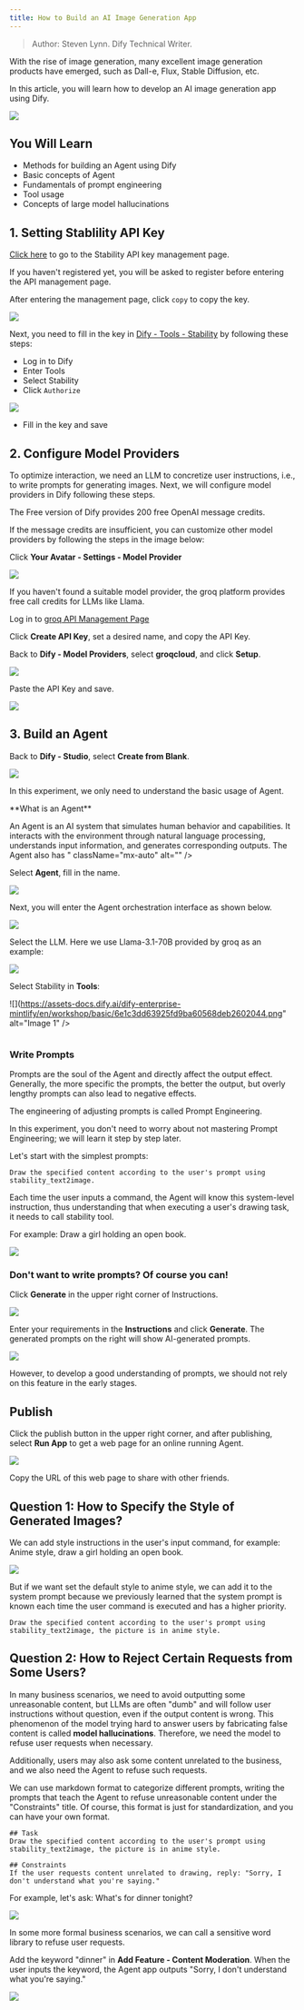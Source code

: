 ```yaml
---
title: How to Build an AI Image Generation App
---
```


> Author: Steven Lynn. Dify Technical Writer.

With the rise of image generation, many excellent image generation products have emerged, such as Dall-e, Flux, Stable Diffusion, etc.

In this article, you will learn how to develop an AI image generation app using Dify.

![](https://assets-docs.dify.ai/dify-enterprise-mintlify/en/workshop/basic/05ff829cf382e82c9ece2676032d2383.png)

## You Will Learn

* Methods for building an Agent using Dify
* Basic concepts of Agent
* Fundamentals of prompt engineering
* Tool usage
* Concepts of large model hallucinations

## 1. Setting Stablility API Key

[Click here](https://platform.stability.ai/account/keys) to go to the Stability API key management page.

If you haven't registered yet, you will be asked to register before entering the API management page.

After entering the management page, click `copy` to copy the key.

![](https://assets-docs.dify.ai/dify-enterprise-mintlify/en/workshop/basic/f73d82756bdf93c8863ac0b1f55fa5af.png)

Next, you need to fill in the key in [Dify - Tools - Stability](https://cloud.dify.ai/tools) by following these steps:

* Log in to Dify
* Enter Tools
* Select Stability
* Click `Authorize`

![](https://assets-docs.dify.ai/dify-enterprise-mintlify/en/workshop/basic/bcc961ffc8a341c8ba3137e475072f99.png)

* Fill in the key and save

## 2. Configure Model Providers

To optimize interaction, we need an LLM to concretize user instructions, i.e., to write prompts for generating images. Next, we will configure model providers in Dify following these steps.

The Free version of Dify provides 200 free OpenAI message credits.

If the message credits are insufficient, you can customize other model providers by following the steps in the image below:

Click **Your Avatar - Settings - Model Provider**

![](https://assets-docs.dify.ai/dify-enterprise-mintlify/en/workshop/basic/4b4102f9027e2bda3fc520eaa8ea2354.png)

If you haven't found a suitable model provider, the groq platform provides free call credits for LLMs like Llama.

Log in to [groq API Management Page](https://console.groq.com/keys)

Click **Create API Key**, set a desired name, and copy the API Key.

Back to **Dify - Model Providers**, select **groqcloud**, and click **Setup**.

![](https://assets-docs.dify.ai/dify-enterprise-mintlify/en/workshop/basic/0fda6e81dc23974576ddc21bda96e26d.png)

Paste the API Key and save.

![](https://assets-docs.dify.ai/dify-enterprise-mintlify/en/workshop/basic/b250952afad12b39613aa27da5335fa3.png)

## 3. Build an Agent

Back to **Dify - Studio**, select **Create from Blank**.

![](https://assets-docs.dify.ai/dify-enterprise-mintlify/en/workshop/basic/3b86940eadfe0ce14d175a9bb80fe5a9.png)

In this experiment, we only need to understand the basic usage of Agent.

<Info>
**What is an Agent**

An Agent is an AI system that simulates human behavior and capabilities. It interacts with the environment through natural language processing, understands input information, and generates corresponding outputs. The Agent also has "
className="mx-auto"
alt=""
/>

Select **Agent**, fill in the name.

![](https://assets-docs.dify.ai/dify-enterprise-mintlify/en/workshop/basic/139ac0d2f4a10e2ec0e191457f4687a1.png)

Next, you will enter the Agent orchestration interface as shown below.

![](https://assets-docs.dify.ai/dify-enterprise-mintlify/en/workshop/basic/9045dbab8600e9c9d9632add787f26a6.png)

Select the LLM. Here we use Llama-3.1-70B provided by groq as an example:

![](https://assets-docs.dify.ai/dify-enterprise-mintlify/en/workshop/basic/47edc14c1d3c68eeb4ee4807b35df185.png)

Select Stability in **Tools**:

![](https://assets-docs.dify.ai/dify-enterprise-mintlify/en/workshop/basic/6e1c3dd63925fd9ba60568deb2602044.png" alt="Image 1" />
  </figure>
  <img
src="https://assets-docs.dify.ai/dify-enterprise-mintlify/en/workshop/basic/539060be4e014126f9c5fc96c53dc5a4.png"
className="mx-auto"
alt=""
/>
</div>

### Write Prompts

Prompts are the soul of the Agent and directly affect the output effect. Generally, the more specific the prompts, the better the output, but overly lengthy prompts can also lead to negative effects.

The engineering of adjusting prompts is called Prompt Engineering.

In this experiment, you don't need to worry about not mastering Prompt Engineering; we will learn it step by step later.

Let's start with the simplest prompts:

```
Draw the specified content according to the user's prompt using stability_text2image.
```

Each time the user inputs a command, the Agent will know this system-level instruction, thus understanding that when executing a user's drawing task, it needs to call stability tool.

For example: Draw a girl holding an open book.

![](https://assets-docs.dify.ai/dify-enterprise-mintlify/en/workshop/basic/05ff829cf382e82c9ece2676032d2383.png)

### Don't want to write prompts? Of course you can!

Click **Generate** in the upper right corner of Instructions.

![](https://assets-docs.dify.ai/dify-enterprise-mintlify/en/workshop/basic/426a416e468b9f495eb13ac2986acdca.png)

Enter your requirements in the **Instructions** and click **Generate**. The generated prompts on the right will show AI-generated prompts.

![](https://assets-docs.dify.ai/dify-enterprise-mintlify/en/workshop/basic/d750983264182e7af5014d5df4477e31.png)

However, to develop a good understanding of prompts, we should not rely on this feature in the early stages.

## Publish

Click the publish button in the upper right corner, and after publishing, select **Run App** to get a web page for an online running Agent.

![](https://assets-docs.dify.ai/dify-enterprise-mintlify/en/workshop/basic/38a1bf752ca1fc71eccbbfd18046f5bc.png)

Copy the URL of this web page to share with other friends.

## Question 1: How to Specify the Style of Generated Images?

We can add style instructions in the user's input command, for example: Anime style, draw a girl holding an open book.

![](https://assets-docs.dify.ai/dify-enterprise-mintlify/en/workshop/basic/d2d883d887272786ee19d97894cbb307.png)

But if we want set the default style to anime style, we can add it to the system prompt because we previously learned that the system prompt is known each time the user command is executed and has a higher priority.

```
Draw the specified content according to the user's prompt using stability_text2image, the picture is in anime style.
```

## Question 2: How to Reject Certain Requests from Some Users?

In many business scenarios, we need to avoid outputting some unreasonable content, but LLMs are often "dumb" and will follow user instructions without question, even if the output content is wrong. This phenomenon of the model trying hard to answer users by fabricating false content is called **model hallucinations**. Therefore, we need the model to refuse user requests when necessary.

Additionally, users may also ask some content unrelated to the business, and we also need the Agent to refuse such requests.

We can use markdown format to categorize different prompts, writing the prompts that teach the Agent to refuse unreasonable content under the "Constraints" title. Of course, this format is just for standardization, and you can have your own format.

```
## Task
Draw the specified content according to the user's prompt using stability_text2image, the picture is in anime style.

## Constraints
If the user requests content unrelated to drawing, reply: "Sorry, I don't understand what you're saying."
```

For example, let's ask: What's for dinner tonight?

![](https://assets-docs.dify.ai/dify-enterprise-mintlify/en/workshop/basic/06dcf569989d797919fbe49ab8d5cadc.png)

In some more formal business scenarios, we can call a sensitive word library to refuse user requests.

Add the keyword "dinner" in **Add Feature - Content Moderation**. When the user inputs the keyword, the Agent app outputs "Sorry, I don't understand what you're saying."

![](https://assets-docs.dify.ai/dify-enterprise-mintlify/en/workshop/basic/828b27d1a873ff7b4b44f76d93229225.png)

